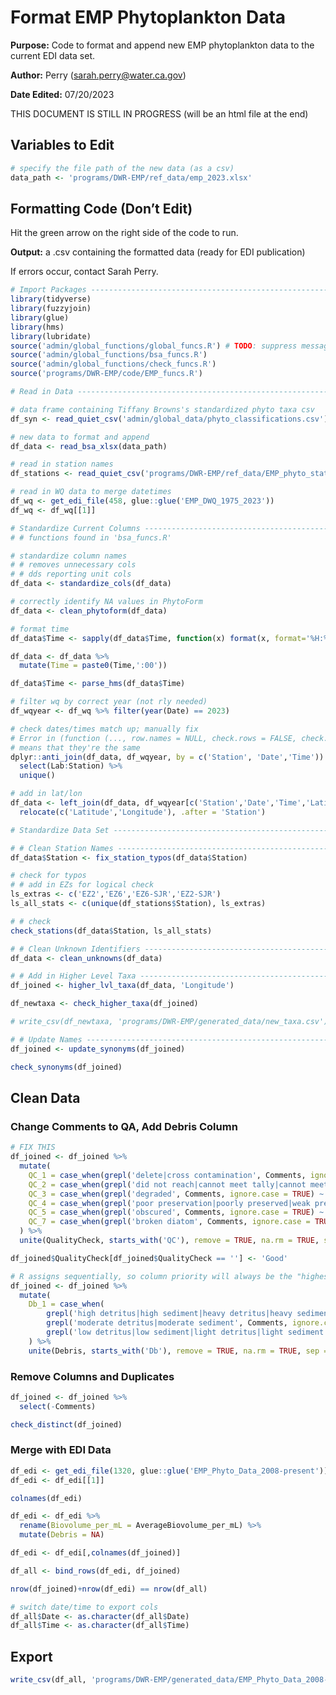 # Format EMP Phytoplankton Data

**Purpose:** Code to format and append new EMP phytoplankton data to the current EDI data set.

**Author:** Perry ([sarah.perry\@water.ca.gov](mailto:sarah.perry@water.ca.gov){.email})

**Date Edited:** 07/20/2023

THIS DOCUMENT IS STILL IN PROGRESS (will be an html file at the end)

## Variables to Edit

```r
# specify the file path of the new data (as a csv)
data_path <- 'programs/DWR-EMP/ref_data/emp_2023.xlsx'
```

## Formatting Code (Don't Edit)

Hit the green arrow on the right side of the code to run.

**Output:** a .csv containing the formatted data (ready for EDI publication)

If errors occur, contact Sarah Perry.

```r
# Import Packages ---------------------------------------------------------
library(tidyverse)
library(fuzzyjoin)
library(glue)
library(hms)
library(lubridate)
source('admin/global_functions/global_funcs.R') # TODO: suppress messages
source('admin/global_functions/bsa_funcs.R')
source('admin/global_functions/check_funcs.R')
source('programs/DWR-EMP/code/EMP_funcs.R')

# Read in Data ------------------------------------------------------------

# data frame containing Tiffany Browns's standardized phyto taxa csv
df_syn <- read_quiet_csv('admin/global_data/phyto_classifications.csv')

# new data to format and append
df_data <- read_bsa_xlsx(data_path)

# read in station names
df_stations <- read_quiet_csv('programs/DWR-EMP/ref_data/EMP_phyto_stations.csv')

# read in WQ data to merge datetimes
df_wq <- get_edi_file(458, glue::glue('EMP_DWQ_1975_2023'))
df_wq <- df_wq[[1]]

# Standardize Current Columns ---------------------------------------------
# # functions found in 'bsa_funcs.R'

# standardize column names
# # removes unnecessary cols
# # dds reporting unit cols
df_data <- standardize_cols(df_data)

# correctly identify NA values in PhytoForm
df_data <- clean_phytoform(df_data)

# format time
df_data$Time <- sapply(df_data$Time, function(x) format(x, format='%H:%M'))

df_data <- df_data %>%
  mutate(Time = paste0(Time,':00'))

df_data$Time <- parse_hms(df_data$Time)

# filter wq by correct year (not rly needed)
df_wqyear <- df_wq %>% filter(year(Date) == 2023)
```

```r
# check dates/times match up; manually fix
# Error in (function (..., row.names = NULL, check.rows = FALSE, check.names = TRUE,  :
# means that they're the same
dplyr::anti_join(df_data, df_wqyear, by = c('Station', 'Date','Time')) %>%
  select(Lab:Station) %>%
  unique()
```

```r
# add in lat/lon
df_data <- left_join(df_data, df_wqyear[c('Station','Date','Time','Latitude','Longitude')], by = c('Station','Date','Time')) %>%
  relocate(c('Latitude','Longitude'), .after = 'Station')
```

```r
# Standardize Data Set ------------------------------------------------------------

# # Clean Station Names -----------------------------------------------------------
df_data$Station <- fix_station_typos(df_data$Station)

# check for typos
# # add in EZs for logical check
ls_extras <- c('EZ2','EZ6','EZ6-SJR','EZ2-SJR')
ls_all_stats <- c(unique(df_stations$Station), ls_extras)

# # check
check_stations(df_data$Station, ls_all_stats)

# # Clean Unknown Identifiers -----------------------------------------------------
df_data <- clean_unknowns(df_data)

# # Add in Higher Level Taxa ------------------------------------------------------
df_joined <- higher_lvl_taxa(df_data, 'Longitude')

df_newtaxa <- check_higher_taxa(df_joined)

# write_csv(df_newtaxa, 'programs/DWR-EMP/generated_data/new_taxa.csv')

# # Update Names ------------------------------------------------------------------
df_joined <- update_synonyms(df_joined)

check_synonyms(df_joined)
```

## Clean Data

### Change Comments to QA, Add Debris Column
```r
# FIX THIS
df_joined <- df_joined %>%
  mutate(
    QC_1 = case_when(grepl('delete|cross contamination', Comments, ignore.case = TRUE) ~ 'BadData'),
    QC_2 = case_when(grepl('did not reach|cannot meet tally|cannot meet natural unit', Comments, ignore.case = TRUE) ~ 'TallyNotMet'),
    QC_3 = case_when(grepl('degraded', Comments, ignore.case = TRUE) ~ 'Degraded'),
    QC_4 = case_when(grepl('poor preservation|poorly preserved|weak preservation|weakly preserved|fungus', Comments, ignore.case = TRUE) ~ 'PoorlyPreserved'),
    QC_5 = case_when(grepl('obscured', Comments, ignore.case = TRUE) ~ 'Obscured'),
    QC_7 = case_when(grepl('broken diatom', Comments, ignore.case = TRUE) & !grepl('broken diatom fragment|fragment\\.', Comments, ignore.case = TRUE) ~ 'BrokenDiatoms')
  ) %>%
  unite(QualityCheck, starts_with('QC'), remove = TRUE, na.rm = TRUE, sep = ' ')

df_joined$QualityCheck[df_joined$QualityCheck == ''] <- 'Good'

# R assigns sequentially, so column priority will always be the "highest" level of debris
df_joined <- df_joined %>%
  mutate(
    Db_1 = case_when(
        grepl('high detritus|high sediment|heavy detritus|heavy sediment', Comments, ignore.case = TRUE) ~ 'high',
        grepl('moderate detritus|moderate sediment', Comments, ignore.case = TRUE) ~ 'moderate',
        grepl('low detritus|low sediment|light detritus|light sediment', Comments, ignore.case = TRUE) ~ 'low')
    ) %>%
    unite(Debris, starts_with('Db'), remove = TRUE, na.rm = TRUE, sep = ' ')
```

### Remove Columns and Duplicates

```r
df_joined <- df_joined %>%
  select(-Comments)

check_distinct(df_joined)
```
### Merge with EDI Data

```r
df_edi <- get_edi_file(1320, glue::glue('EMP_Phyto_Data_2008-present'))
df_edi <- df_edi[[1]]

colnames(df_edi)

df_edi <- df_edi %>%
  rename(Biovolume_per_mL = AverageBiovolume_per_mL) %>%
  mutate(Debris = NA)

df_edi <- df_edi[,colnames(df_joined)]

df_all <- bind_rows(df_edi, df_joined)

nrow(df_joined)+nrow(df_edi) == nrow(df_all)

# switch date/time to export cols
df_all$Date <- as.character(df_all$Date)
df_all$Time <- as.character(df_all$Time)
```

## Export

```r
write_csv(df_all, 'programs/DWR-EMP/generated_data/EMP_Phyto_Data_2008-2023.csv')
```
